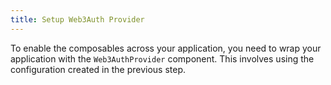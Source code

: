 ```yaml
---
title: Setup Web3Auth Provider
---
```


To enable the composables across your application, you need to wrap your application with the
`Web3AuthProvider` component. This involves using the configuration created in the previous step.
